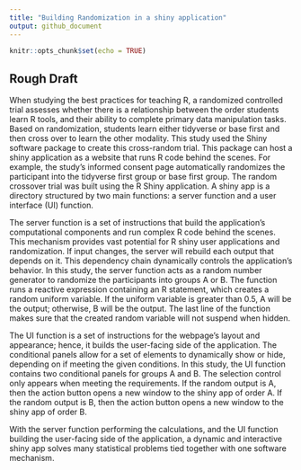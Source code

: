 ```yaml
---
title: "Building Randomization in a shiny application"
output: github_document
---
```


```r
knitr::opts_chunk$set(echo = TRUE)
```

## Rough Draft

  When studying the best practices for teaching R, a randomized controlled trial assesses whether there is a relationship between the order students learn R tools, and their ability to complete primary data manipulation tasks. Based on randomization, students learn either tidyverse or base first and then cross over to learn the other modality. This study used the Shiny software package to create this cross-random trial. This package can host a shiny application as a website that runs R code behind the scenes. For example, the study's informed consent page automatically randomizes the participant into the tidyverse first group or base first group. The random crossover trial was built using the R Shiny application. A shiny app is a directory structured by two main functions: a server function and a user interface (UI) function.
  
  The server function is a set of instructions that build the application's computational components and run complex R code behind the scenes. This mechanism provides vast potential for R shiny user applications and randomization. If input changes, the server will rebuild each output that depends on it. This dependency chain dynamically controls the application's behavior. In this study, the server function acts as a random number generator to randomize the participants into groups A or B. The function runs a reactive expression containing an R statement, which creates a random uniform variable. If the uniform variable is greater than 0.5, A will be the output; otherwise, B will be the output. The last line of the function makes sure that the created random variable will not suspend when hidden. 
  
  The UI function is a set of instructions for the webpage's layout and appearance; hence, it builds the user-facing side of the application. The conditional panels allow for a set of elements to dynamically show or hide, depending on if meeting the given conditions. In this study, the UI function contains two conditional panels for groups A and B. The selection control only appears when meeting the requirements. If the random output is A, then the action button opens a new window to the shiny app of order A. If the random output is B, then the action button opens a new window to the shiny app of order B.
  
  With the server function performing the calculations, and the UI function building the user-facing side of the application, a dynamic and interactive shiny app solves many statistical problems tied together with one software mechanism.

